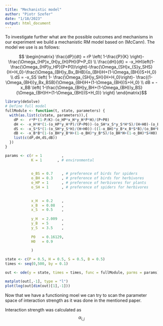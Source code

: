 ```yaml
---
title: "Mechanistic model"
author: "Piotr Szefer"
date: "1/18/2023"
output: html_document
---
```


To investigate further what are the possible outcomes and mechanisms in our experiment we build a mechanistic RM model based on (McCann). The model we use is as follows:

$$ \begin{matrix} \frac{dP}{dt} = rP \left( 1-\frac{P}{K} \right)-\frac{\Omega_{HP}x_{H}y_{H}PH}{P+P_0} \\ 
\frac{dH}{dt} = -x_HH\left(1-\frac{\Omega_{HP}y_HP}{P+P0}\right)-\frac{\Omega_{SH}x_{S}y_SHS}{H+H_0}-\frac{\Omega_{BH}y_Bx_BHB}{o_{BH}H+(1-\Omega_{BH})S+H_0} \\ 
 dS = -x_SS \left( 1- \frac{\Omega_{SH}y_SH}{H+H_0}\right)- \frac{(1-\Omega_{BH})y_Bx_BSB}{\Omega_{BH}H+(1-\Omega_{BH})S+H_0} \\
    dB = -x_BB \left( 1-\frac{\Omega_{BH}y_BH+(1-\Omega_{BH})y_BS}{\Omega_{BH}H+(1-\Omega_{BH})S+H_0)} \right) \end{matrix}$$

```r
library(deSolve)
# Define full model
fullModule <- function(t, state, parameters) {
  with(as.list(c(state, parameters)),{
    dP <-  r*P*(1-P/K)-(o_HP*x_H*y_H*P*H)/(P+P0)
    dH <- -x_H*H*(1-(o_HP*y_H*P)/(P+P0))-(o_SH*x_S*y_S*H*S)/(H+H0)-(o_BH*y_B*x_B*H*B)/(o_BH*H+(1-o_BH)*S+H0)
    dS <- -x_S*S*(1-(o_SH*y_S*H)/(H+H0))-((1-o_BH)*y_B*x_B*S*B)/(o_BH*H+(1-o_BH)*S+H0)
    dB <- -x_B*B*(1-(o_BH*y_B*H+(1-o_BH)*y_B*S)/(o_BH*H+(1-o_BH)*S+H0))
    list(c(dP,dH,dS,dB))
  })
}

params <- c(r = 1         ,
            K = 1       , # environmental 
            
            
            o_BS = 0.7    , # preference of birds for spiders
            o_BH = 0.3    , # preference of birds for herbivores
            o_HP = 1      , # preference of herbivores for plants
            o_SH = 1      , # preference of spiders for herbivores
            
            
            x_H  = 0.2    ,
            x_B  = 0.08   ,
            x_S  = 0.5    ,
            
            y_H  = 2.009  ,
            y_B  = 5      ,
            y_S  = 3.5    ,
            
            P0   = 0.16129,
            H0   = 0.9
            
            ) 

state <- c(P = 0.5, H = 0.5, S = 0.5, B = 0.5)
times <- seq(0,500, by = 0.1)

out <- ode(y = state, times = times, func = fullModule, parms = params)

matplot(out[,-1], type = "l")
plot(log(out[dim(out)[1],-1]))
```

Now that we have a functioning moel we can try to scan the parameter space of interaction strength as it was done in the mentioned paper. 

Interaction strength was calculated as $$ \alpha_{i,j} $$